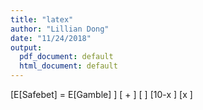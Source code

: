 ```yaml
---
title: "latex"
author: "Lillian Dong"
date: "11/24/2018"
output:
  pdf_document: default
  html_document: default
---
```



\[E[Safebet] = E[Gamble] \]
\[\frac{30(10-x)}{11} + \frac{0(x+1)}{11} \geq 10 \]
\[\frac{10-x}{11} \geq \frac{1}{3} \]
\[10-x \geq \frac{11}{3} \]
\[x \leq 6\frac{1}{3} \]








